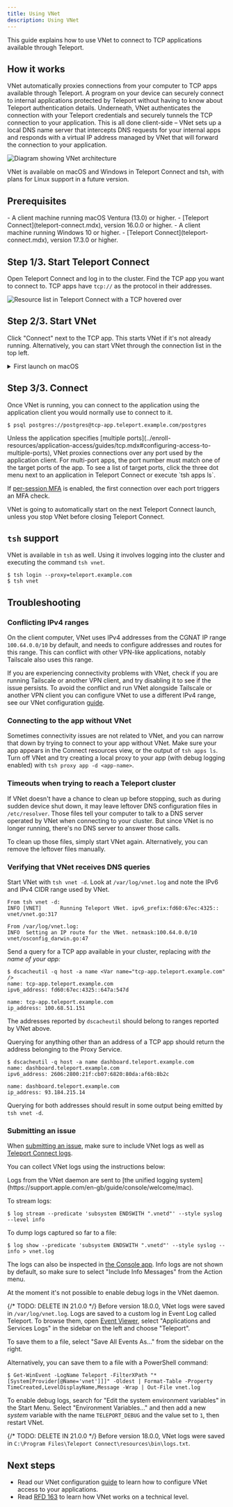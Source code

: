 ```yaml
---
title: Using VNet
description: Using VNet
---
```


This guide explains how to use VNet to connect to TCP applications available through Teleport.

## How it works

VNet automatically proxies connections from your computer to TCP apps available
through Teleport.
A program on your device can securely connect to internal applications protected
by Teleport without having to know about Teleport authentication details.
Underneath, VNet authenticates the connection with your Teleport credentials and
securely tunnels the TCP connection to your application.
This is all done client-side – VNet sets up a local DNS name server that
intercepts DNS requests for your internal apps and responds with a virtual IP
address managed by VNet that will forward the connection to your application.

![Diagram showing VNet architecture](../../img/vnet/how-it-works.svg)

VNet is available on macOS and Windows in Teleport Connect and tsh, with plans
for Linux support in a future version.

## Prerequisites

<Tabs>
<TabItem label="macOS">
- A client machine running macOS Ventura (13.0) or higher.
- [Teleport Connect](teleport-connect.mdx), version 16.0.0 or higher.
</TabItem>
<TabItem label="Windows">
- A client machine running Windows 10 or higher.
- [Teleport Connect](teleport-connect.mdx), version 17.3.0 or higher.
</TabItem>
</Tabs>

## Step 1/3. Start Teleport Connect

Open Teleport Connect and log in to the cluster. Find the TCP app you want to connect to. TCP apps
have `tcp://` as the protocol in their addresses.

![Resource list in Teleport Connect with a TCP hovered over](../../img/use-teleport/vnet-resources-list@2x.png)

## Step 2/3. Start VNet

Click "Connect" next to the TCP app. This starts VNet if it's not already running. Alternatively,
you can start VNet through the connection list in the top left.

<details>
<summary>First launch on macOS</summary>
During the first launch, macOS will prompt you to enable a background item for tsh.app. VNet needs
this background item in order to configure DNS on your device. To enable the background item, either
interact with the system notification or go to System Settings > General > Login Items and look for
tsh.app under "Allow in the Background".

![VNet starting up](../../img/use-teleport/vnet-starting@2x.png)
</details>

## Step 3/3. Connect

Once VNet is running, you can connect to the application using the application client you would
normally use to connect to it.

```code
$ psql postgres://postgres@tcp-app.teleport.example.com/postgres
```

<Admonition type="note" title="Support for multiple ports">
Unless the application specifies [multiple
ports](../enroll-resources/application-access/guides/tcp.mdx#configuring-access-to-multiple-ports),
VNet proxies connections over any port used by the application client. For multi-port apps, the port
number must match one of the target ports of the app. To see a list of target ports, click the
three dot menu next to an application in Teleport Connect or execute `tsh apps ls`.

If [per-session MFA](../admin-guides/access-controls/guides/per-session-mfa.mdx) is enabled, the
first connection over each port triggers an MFA check.
</Admonition>

VNet is going to automatically start on the next Teleport Connect launch, unless you stop VNet
before closing Teleport Connect.

## `tsh` support

VNet is available in `tsh` as well. Using it involves logging into the cluster and executing the
command `tsh vnet`.

```code
$ tsh login --proxy=teleport.example.com
$ tsh vnet
```

## Troubleshooting

### Conflicting IPv4 ranges

On the client computer, VNet uses IPv4 addresses from the CGNAT IP range `100.64.0.0/10` by
default, and needs to configure addresses and routes for this range.
This can conflict with other VPN-like applications, notably Tailscale also uses
this range.

If you are experiencing connectivity problems with VNet, check if you are
running Tailscale or another VPN client, and try disabling it to see if the
issue persists.
To avoid the conflict and run VNet alongside Tailscale or another VPN client you
can configure VNet to use a different IPv4 range, see our VNet configuration
[guide](../enroll-resources/application-access/guides/vnet.mdx#configuring-ipv4-cidr-range).

### Connecting to the app without VNet

Sometimes connectivity issues are not related to VNet, and you can narrow that down by trying to
connect to your app without VNet. Make sure your app appears in the Connect resources view, or the
output of `tsh apps ls`. Turn off VNet and try creating a local proxy to your app (with debug
logging enabled) with `tsh proxy app -d <app-name>`.

### Timeouts when trying to reach a Teleport cluster

If VNet doesn't have a chance to clean up before stopping, such as during sudden device shut down,
it may leave leftover DNS configuration files in `/etc/resolver`. Those files tell your computer to
talk to a DNS server operated by VNet when connecting to your cluster. But since VNet is no longer
running, there's no DNS server to answer those calls.

To clean up those files, simply start VNet again. Alternatively, you can remove the leftover files
manually.

### Verifying that VNet receives DNS queries

Start VNet with `tsh vnet -d`. Look at `/var/log/vnet.log` and note the IPv6 and IPv4 CIDR range used by VNet.

```code
From tsh vnet -d:
INFO [VNET]      Running Teleport VNet. ipv6_prefix:fd60:67ec:4325:: vnet/vnet.go:317

From /var/log/vnet.log:
INFO  Setting an IP route for the VNet. netmask:100.64.0.0/10 vnet/osconfig_darwin.go:47
```

Send a query for a TCP app available in your cluster, replacing <Var
name="tcp-app.teleport.example.com" /> with the name of your app:

```code
$ dscacheutil -q host -a name <Var name="tcp-app.teleport.example.com" />
name: tcp-app.teleport.example.com
ipv6_address: fd60:67ec:4325::647a:547d

name: tcp-app.teleport.example.com
ip_address: 100.68.51.151
```

The addresses reported by `dscacheutil` should belong to ranges reported by VNet above.

Querying for anything other than an address of a TCP app should return the address belonging to the
Proxy Service.

```code
$ dscacheutil -q host -a name dashboard.teleport.example.com
name: dashboard.teleport.example.com
ipv6_address: 2606:2800:21f:cb07:6820:80da:af6b:8b2c

name: dashboard.teleport.example.com
ip_address: 93.184.215.14
```

Querying for both addresses should result in some output being emitted by `tsh vnet -d`.

### Submitting an issue

When [submitting an
issue](https://github.com/gravitational/teleport/issues/new?assignees=&labels=bug,vnet&template=bug_report.md),
make sure to include VNet logs as well as [Teleport Connect
logs](teleport-connect.mdx#submitting-an-issue).

You can collect VNet logs using the instructions below:

<Tabs>
<TabItem label="macOS">
Logs from the VNet daemon are sent to [the unified logging system](https://support.apple.com/en-gb/guide/console/welcome/mac).

To stream logs:

```code
$ log stream --predicate 'subsystem ENDSWITH ".vnetd"' --style syslog --level info
```

To dump logs captured so far to a file:

```code
$ log show --predicate 'subsystem ENDSWITH ".vnetd"' --style syslog --info > vnet.log
```

The logs can also be inspected in [the Console
app](https://support.apple.com/en-gb/guide/console/cnsl1012/1.1/mac/15.0). Info logs are not shown
by default, so make sure to select "Include Info Messages" from the Action menu.

At the moment it's not possible to enable debug logs in the VNet daemon.

{/* TODO: DELETE IN 21.0.0 */}
Before version 18.0.0, VNet logs were saved in `/var/log/vnet.log`.
</TabItem>
<TabItem label="Windows">
Logs are saved to a custom log in Event Log called Teleport. To browse them, open [Event
Viewer](https://learn.microsoft.com/en-us/shows/inside/event-viewer), select "Applications and
Services Logs" in the sidebar on the left and choose "Teleport".

To save them to a file, select "Save All Events As…" from the sidebar on the right.

Alternatively, you can save them to a file with a PowerShell command:

```code
$ Get-WinEvent -LogName Teleport -FilterXPath "*[System[Provider[@Name='vnet']]]" -Oldest | Format-Table -Property TimeCreated,LevelDisplayName,Message -Wrap | Out-File vnet.log
```

To enable debug logs, search for "Edit the system environment variables" in the Start Menu. Select
"Environment Variables…" and then add a new _system_ variable with the name `TELEPORT_DEBUG` and the
value set to `1`, then restart VNet.

{/* TODO: DELETE IN 21.0.0 */}
Before version 18.0.0, VNet logs were saved in `C:\Program Files\Teleport Connect\resources\bin\logs.txt`.
</TabItem>
</Tabs>

## Next steps

- Read our VNet configuration [guide](../enroll-resources/application-access/guides/vnet.mdx)
  to learn how to configure VNet access to your applications.
- Read [RFD 163](https://github.com/gravitational/teleport/blob/master/rfd/0163-vnet.md) to learn how VNet works on a technical level.
